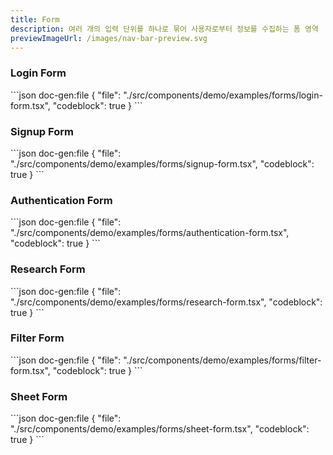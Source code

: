 ```yaml
---
title: Form
description: 여러 개의 입력 단위를 하나로 묶어 사용자로부터 정보를 수집하는 폼 영역
previewImageUrl: /images/nav-bar-preview.svg
---
```


### Login Form

<Demo name="forms/login-form">
```json doc-gen:file
{
    "file": "./src/components/demo/examples/forms/login-form.tsx",
    "codeblock": true
}
```
</Demo>

### Signup Form

<Demo name="forms/signup-form">
```json doc-gen:file
{
    "file": "./src/components/demo/examples/forms/signup-form.tsx",
    "codeblock": true
}
```
</Demo>

### Authentication Form

<Demo name="forms/authentication-form">
```json doc-gen:file
{
    "file": "./src/components/demo/examples/forms/authentication-form.tsx",
    "codeblock": true
}
```
</Demo>

### Research Form

<Demo name="forms/research-form">
```json doc-gen:file
{
    "file": "./src/components/demo/examples/forms/research-form.tsx",
    "codeblock": true
}
```
</Demo>

### Filter Form

<Demo name="forms/filter-form">
```json doc-gen:file
{
    "file": "./src/components/demo/examples/forms/filter-form.tsx",
    "codeblock": true
}
```
</Demo>

### Sheet Form

<Demo name="forms/sheet-form">
```json doc-gen:file
{
    "file": "./src/components/demo/examples/forms/sheet-form.tsx",
    "codeblock": true
}
```
</Demo>
